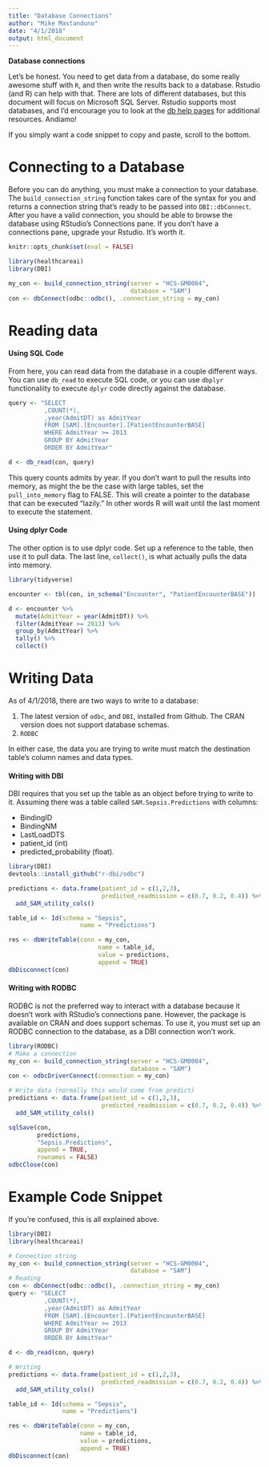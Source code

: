 ```yaml
---
title: "Database Connections"
author: "Mike Mastanduno"
date: "4/1/2018"
output: html_document
---
```


**Database connections**

Let's be honest. You need to get data from a database, do some really awesome 
stuff with `R`, and then write the results back to a database. Rstudio (and R) 
can help with that. There are lots of different databases, but this document 
will focus on Microsoft SQL Server. Rstudio supports most databases, and 
I'd encourage you to look at the [db help pages](https://db.rstudio.com/) 
for additional resources. Andiamo!

If you simply want a code snippet to copy and paste, scroll to the bottom.

# Connecting to a Database

Before you can do anything, you must make a connection to your database. The 
`build_connection_string` function takes care of the syntax for you and returns
a connection string that's ready to be passed into `DBI::dbConnect`. After
you have a valid connection, you should be able to browse the database using 
RStudio's Connections pane. If you don't have a connections pane, upgrade your 
Rstudio. It's worth it.

```r
knitr::opts_chunk$set(eval = FALSE)
```

```r
library(healthcareai)
library(DBI)

my_con <- build_connection_string(server = "HCS-GM0004",
                                  database = "SAM")
con <- dbConnect(odbc::odbc(), .connection_string = my_con)
```

# Reading data

#### Using SQL Code

From here, you can read data from the database in a couple different ways. You
can use `db_read` to execute SQL code, or you can use `dbplyr` functionaliity
to execute `dplyr` code directly against the database.
```r
query <- "SELECT
          ,COUNT(*),
          ,year(AdmitDT) as AdmitYear
          FROM [SAM].[Encounter].[PatientEncounterBASE]
          WHERE AdmitYear >= 2013
          GROUP BY AdmitYear
          ORDER BY AdmitYear"

d <- db_read(con, query)
```
This query counts admits by year. If you don't want to pull the results into
memory, as might the be the case with large tables, set the `pull_into_memory`
flag to FALSE. This will create a pointer to the database that can be 
executed "lazily." In other words R will wait until the last moment to execute 
the statement.

#### Using dplyr Code

The other option is to use dplyr code. Set up a reference to the table, then use
it to pull data. The last line, `collect()`, is what actually pulls the data 
into memory.
```r
library(tidyverse)

encounter <- tbl(con, in_schema("Encounter", "PatientEncounterBASE"))

d <- encounter %>%
  mutate(AdmitYear = year(AdmitDT)) %>%
  filter(AdmitYear >= 2013) %>%
  group_by(AdmitYear) %>%
  tally() %>%
  collect()
```

# Writing Data
As of 4/1/2018, there are two ways to write to a database: 

1. The latest version of `odbc`, and `DBI`, 
installed from Github. The CRAN version does not support database schemas.
2. `RODBC`

In either case, the data you are trying to write must match the destination
table's column names and data types.

#### Writing with DBI

DBI requires that you set up the table as an object before trying to write to
it. Assuming there was a table called `SAM.Sepsis.Predictions` with columns:

- BindingID
- BindingNM
- LastLoadDTS
- patient_id (int)
- predicted_probability (float).
```r
library(DBI)
devtools::install_github("r-dbi/odbc")

predictions <- data.frame(patient_id = c(1,2,3),
                          predicted_readmission = c(0.7, 0.2, 0.4)) %>%
  add_SAM_utility_cols()

table_id <- Id(schema = "Sepsis", 
                    name = "Predictions")

res <- dbWriteTable(conn = my_con,
                         name = table_id,
                         value = predictions,
                         append = TRUE)
dbDisconnect(con)
```

#### Writing with RODBC

RODBC is not the preferred way to interact with a database because it doesn't
work with RStudio's connections pane. However, the package is available on CRAN
and does support schemas. To use it, you must set up an RODBC connection to the 
database, as a DBI connection won't work.
```r
library(RODBC)
# Make a connection
my_con <- build_connection_string(server = "HCS-GM0004",
                                  database = "SAM")
con <- odbcDriverConnect(connection = my_con)

# Write data (normally this would come from predict)
predictions <- data.frame(patient_id = c(1,2,3),
                          predicted_readmission = c(0.7, 0.2, 0.4)) %>%
  add_SAM_utility_cols()

sqlSave(con, 
        predictions, 
        "Sepsis.Predictions", 
        append = TRUE, 
        rownames = FALSE)
odbcClose(con)
```




# Example Code Snippet

If you're confused, this is all explained above.
```r
library(DBI)
library(healthcareai)

# Connection string
my_con <- build_connection_string(server = "HCS-GM0004",
                                  database = "SAM")
# Reading
con <- dbConnect(odbc::odbc(), .connection_string = my_con)
query <- "SELECT
          ,COUNT(*),
          ,year(AdmitDT) as AdmitYear
          FROM [SAM].[Encounter].[PatientEncounterBASE]
          WHERE AdmitYear >= 2013
          GROUP BY AdmitYear
          ORDER BY AdmitYear"

d <- db_read(con, query)

# Writing
predictions <- data.frame(patient_id = c(1,2,3),
                          predicted_readmission = c(0.7, 0.2, 0.4)) %>%
  add_SAM_utility_cols()

table_id <- Id(schema = "Sepsis", 
               name = "Predictions")

res <- dbWriteTable(conn = my_con,
                    name = table_id,
                    value = predictions,
                    append = TRUE)
dbDisconnect(con)
```

